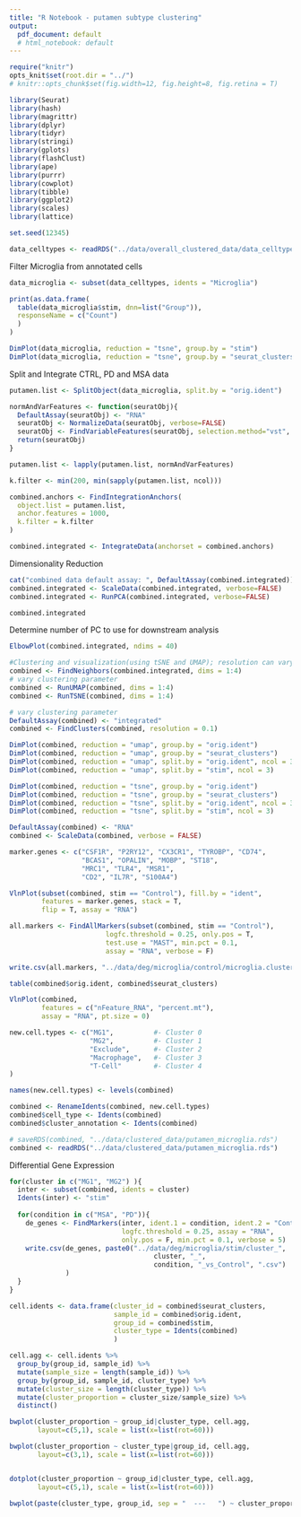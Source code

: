 ```yaml
---
title: "R Notebook - putamen subtype clustering"
output:
  pdf_document: default
  # html_notebook: default
---
```


```r
require("knitr")
opts_knit$set(root.dir = "../")
# knitr::opts_chunk$set(fig.width=12, fig.height=8, fig.retina = T)
```

```r
library(Seurat)
library(hash)
library(magrittr)
library(dplyr)
library(tidyr)
library(stringi)
library(gplots)
library(flashClust)
library(ape)
library(purrr)
library(cowplot)
library(tibble)
library(ggplot2)
library(scales)
library(lattice)

set.seed(12345)
```


```r
data_celltypes <- readRDS("../data/overall_clustered_data/data_celltypes_annotated.rds")

```


Filter Microglia from annotated cells
```r
data_microglia <- subset(data_celltypes, idents = "Microglia")

print(as.data.frame(
  table(data_microglia$stim, dnn=list("Group")),
  responseName = c("Count")
  )
)
```

```r
DimPlot(data_microglia, reduction = "tsne", group.by = "stim")
DimPlot(data_microglia, reduction = "tsne", group.by = "seurat_clusters")
```


Split and Integrate CTRL, PD and MSA data

```r

putamen.list <- SplitObject(data_microglia, split.by = "orig.ident")

normAndVarFeatures <- function(seuratObj){
  DefaultAssay(seuratObj) <- "RNA"
  seuratObj <- NormalizeData(seuratObj, verbose=FALSE)
  seuratObj <- FindVariableFeatures(seuratObj, selection.method="vst", nfeatures = 1000, verbose=FALSE)
  return(seuratObj)
}

putamen.list <- lapply(putamen.list, normAndVarFeatures)

k.filter <- min(200, min(sapply(putamen.list, ncol)))

combined.anchors <- FindIntegrationAnchors(
  object.list = putamen.list,
  anchor.features = 1000,
  k.filter = k.filter
)

combined.integrated <- IntegrateData(anchorset = combined.anchors)

```


Dimensionality Reduction
```r
cat("combined data default assay: ", DefaultAssay(combined.integrated))
combined.integrated <- ScaleData(combined.integrated, verbose=FALSE)
combined.integrated <- RunPCA(combined.integrated, verbose=FALSE)

combined.integrated
```

Determine number of PC to use for downstream analysis
```r
ElbowPlot(combined.integrated, ndims = 40)
```


```r
#Clustering and visualization(using tSNE and UMAP); resolution can vary
combined <- FindNeighbors(combined.integrated, dims = 1:4)
# vary clustering parameter
combined <- RunUMAP(combined, dims = 1:4)
combined <- RunTSNE(combined, dims = 1:4)
```

```r
# vary clustering parameter
DefaultAssay(combined) <- "integrated"
combined <- FindClusters(combined, resolution = 0.1)
```

```r
DimPlot(combined, reduction = "umap", group.by = "orig.ident")
DimPlot(combined, reduction = "umap", group.by = "seurat_clusters")
DimPlot(combined, reduction = "umap", split.by = "orig.ident", ncol = 3)
DimPlot(combined, reduction = "umap", split.by = "stim", ncol = 3)
```

```r
DimPlot(combined, reduction = "tsne", group.by = "orig.ident")
DimPlot(combined, reduction = "tsne", group.by = "seurat_clusters")
DimPlot(combined, reduction = "tsne", split.by = "orig.ident", ncol = 3)
DimPlot(combined, reduction = "tsne", split.by = "stim", ncol = 3)
```


```r
DefaultAssay(combined) <- "RNA"
combined <- ScaleData(combined, verbose = FALSE)
```


```r
marker.genes <- c("CSF1R", "P2RY12", "CX3CR1", "TYROBP", "CD74",
                  "BCAS1", "OPALIN", "MOBP", "ST18",
                  "MRC1", "TLR4", "MSR1",
                  "CD2", "IL7R", "S100A4")

VlnPlot(subset(combined, stim == "Control"), fill.by = "ident",
        features = marker.genes, stack = T,
        flip = T, assay = "RNA")
```

```r
all.markers <- FindAllMarkers(subset(combined, stim == "Control"),
                        logfc.threshold = 0.25, only.pos = T,
                        test.use = "MAST", min.pct = 0.1,
                        assay = "RNA", verbose = F)

write.csv(all.markers, "../data/deg/microglia/control/microglia.cluster.markers.csv", row.names = F)
```


```r
table(combined$orig.ident, combined$seurat_clusters)
```


```R
VlnPlot(combined,
        features = c("nFeature_RNA", "percent.mt"),
        assay = "RNA", pt.size = 0)
```

```r
new.cell.types <- c("MG1",          #- Cluster 0
                    "MG2",          #- Cluster 1
                    "Exclude",      #- Cluster 2
                    "Macrophage",   #- Cluster 3
                    "T-Cell"        #- Cluster 4
)

names(new.cell.types) <- levels(combined)

combined <- RenameIdents(combined, new.cell.types)
combined$cell_type <- Idents(combined)
combined$cluster_annotation <- Idents(combined)

```


```r
# saveRDS(combined, "../data/clustered_data/putamen_microglia.rds")
combined <- readRDS("../data/clustered_data/putamen_microglia.rds")
```


Differential Gene Expression

```r
for(cluster in c("MG1", "MG2") ){
  inter <- subset(combined, idents = cluster)
  Idents(inter) <- "stim"
  
  for(condition in c("MSA", "PD")){
    de_genes <- FindMarkers(inter, ident.1 = condition, ident.2 = "Control",
                            logfc.threshold = 0.25, assay = "RNA",
                            only.pos = F, min.pct = 0.1, verbose = 5)
    write.csv(de_genes, paste0("../data/deg/microglia/stim/cluster_",
                                    cluster, "_",
                                    condition, "_vs_Control", ".csv")
              )
  }
}
```


```r
cell.idents <- data.frame(cluster_id = combined$seurat_clusters,
                          sample_id = combined$orig.ident,
                          group_id = combined$stim,
                          cluster_type = Idents(combined)
                          )

cell.agg <- cell.idents %>%
  group_by(group_id, sample_id) %>%
  mutate(sample_size = length(sample_id)) %>%
  group_by(group_id, sample_id, cluster_type) %>%
  mutate(cluster_size = length(cluster_type)) %>%
  mutate(cluster_proportion = cluster_size/sample_size) %>%
  distinct()

bwplot(cluster_proportion ~ group_id|cluster_type, cell.agg,
       layout=c(5,1), scale = list(x=list(rot=60)))

bwplot(cluster_proportion ~ cluster_type|group_id, cell.agg,
       layout=c(3,1), scale = list(x=list(rot=60)))


dotplot(cluster_proportion ~ group_id|cluster_type, cell.agg,
       layout=c(5,1), scale = list(x=list(rot=60)))

bwplot(paste(cluster_type, group_id, sep = "  ---   ") ~ cluster_proportion, cell.agg)

```





